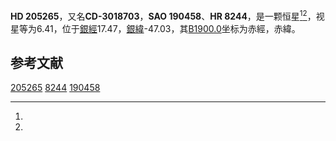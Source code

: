 {{Starbox begin
| name = HD 205265
}}
{{Starbox observe
| epoch = [[J2000.0|J2000.0]]
| constell = {{星座名待查}}<ref name=SIMBAD>{{cite web
 | url=http://simbad.u-strasbg.fr/simbad/sim-id?Ident=HR+8244
 | title=Pulsating variable Star
 | publisher=Centre de Données astronomiques de Strasbourg
 | work=SIMBAD
 | accessdate=2012-07-13
 | archive-date=2016-03-18
 | archive-url=https://web.archive.org/web/20160318004640/http://simbad.u-strasbg.fr/simbad/sim-id?Ident=HR+8244
 | dead-url=no
 }}</ref><ref name=DATA>{{cite web
 | url=http://vizier.u-strasbg.fr/viz-bin/VizieR-5?-out.add=.&-source=5050&-corr=PK=HR&-out.max=9999&HR=8244
 | title=VizieR Detailed Page
 | accessdate=2012-07-13
 | archive-date=2016-03-05
 | archive-url=https://web.archive.org/web/20160305041130/http://vizier.u-strasbg.fr/viz-bin/VizieR-5?-out.add=.&-source=5050&-corr=PK=HR&-out.max=9999&HR=8244
 | dead-url=no
 }}</ref>
| 星官 = 
| ra = {{RA|21|34|53}}<ref name=SIMBAD /><ref name=DATA />
| dec = {{DEC|-29|41|46}}<ref name=SIMBAD /><ref name=DATA />
| appmag_v = 6.41<ref name=SIMBAD /><ref name=DATA />
}}
{{Starbox character
| class = B8III<ref name=SIMBAD /><ref name=DATA />
| b-v = -0.11<ref name=SIMBAD /><ref name=DATA />
| u-b = <ref name=SIMBAD /><ref name=DATA />
| r-i = <ref name=SIMBAD /><ref name=DATA />
| variable = 
}}
{{Starbox astrometry
| radial_v = 
| prop_mo_ra = -15
| parallax = 
| p_error = 
}}
{{Starbox catalog
| names =CD-3018703，[[SAO星表|SAO]] 190458，[[HD星表|HD]] 205265，[[HR星表|HR]] 8244}}
{{Starbox reference |Simbad=HR+8244}}
{{Starbox end}}

'''HD 205265'''，又名'''CD-3018703'''，'''SAO 190458'''、'''HR 8244'''，是一颗恒星<ref name=SIMBAD /><ref name=DATA />，视星等为6.41，位于[[銀道座標系|銀經]]17.47，[[銀道座標系|銀緯]]-47.03，其[[B1900.0|B1900.0]]坐标为赤經{{RA|21|28|59.1}}，赤緯{{DEC|-30|-47.03|25}}。

== 参考文献 ==
{{reflist}}

{{star-stub}}

[[Category:HD和HDE天體|205265]]
[[Category:HR天體|8244]]
[[Category:SAO天體|190458]]